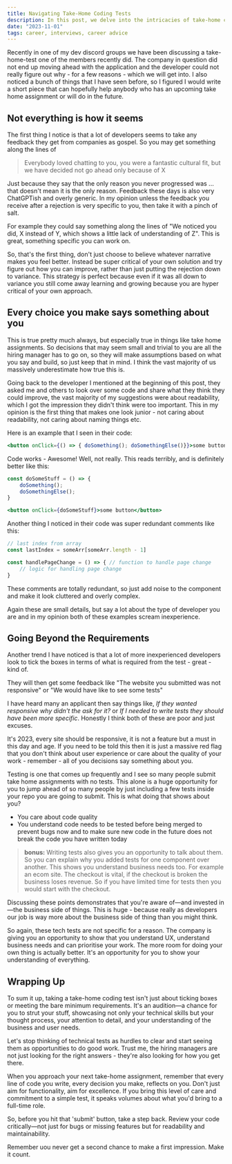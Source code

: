 ```yaml
---
title: Navigating Take-Home Coding Tests
description: In this post, we delve into the intricacies of take-home coding assignments and why it's essential to go beyond just ticking boxes. Learn how your choices, big or small, speak volumes about you as a developer.
date: "2023-11-01"
tags: career, interviews, career advice
---
```


Recently in one of my dev discord groups we have been discussing a take-home-test one of the members recently did. The company in question did not end up moving ahead with the application and the developer could not really figure out why - for a few reasons - which we will get into. I also noticed a bunch of things that I have seen before, so I figured I would write a short piece that can hopefully help anybody who has an upcoming take home assignment or will do in the future.
## Not everything is how it seems

The first thing I notice is that a lot of developers seems to take any feedback they get from companies as gospel. So you may get something along the lines of

> Everybody loved chatting to you, you were a fantastic cultural fit, but we have decided not go ahead only because of X

Just because they say that the only reason you never progressed was ... that doesn't mean it is the only reason. Feedback these days is also very ChatGPTish and overly generic. In my opinion unless the feedback you receive after a rejection is very specific to you, then take it with a pinch of salt.

For example they could say something along the lines of "We noticed you did, X instead of Y, which shows a little lack of understanding of Z".  This is great, something specific you can work on.

So, that's the first thing, don't just choose to believe whatever narrative makes you feel better. Instead be super critical of your own solution and try figure out how you can improve, rather than just putting the rejection down to variance. This strategy is perfect because even if it was all down to variance you still come away learning and growing  because you are hyper critical of your own approach.

## Every choice you make says something about you

This is true pretty much always, but especially true in things like take home assignments. So decisions that may seem small and trivial to you are all the hiring manager has to go on, so they will make assumptions based on what you say and build, so just keep that in mind. I think the vast majority of us massively underestimate how true this is.

Going back to the developer I mentioned at the beginning of this post, they asked me and others to look over some code and share what they think they could improve, the vast majority of my suggestions were about readability, which I got the impression they didn't think were too important. This in my opinion is the first thing that makes one look junior - not caring about readability, not caring about naming things etc.

Here is an example that I seen in their code:

```jsx
<button onClick={() => { doSomething(); doSomethingElse()}}>some button</button>
```

Code works - Awesome! Well, not really. This reads terribly, and is definitely better like this:
```jsx
const doSomeStuff = () => {
	doSomething();
	doSomethingElse();
}

<button onClick={doSomeStuff}>some button</button>
```


Another thing I noticed in their code was super redundant comments like this:

```jsx
// last index from array
const lastIndex = someArr[someArr.length - 1]

const handlePageChange = () => { // function to handle page change
	// logic for handling page change
}

```

These comments are totally redundant, so just add noise to the component and make it look cluttered and overly complex.

Again these are small details, but say a lot about the type of developer you are and in my opinion both of these examples scream inexperience.

## Going Beyond the Requirements

Another trend I have noticed is that a lot of more inexperienced developers look to tick the boxes in terms of what is required from the test - great - kind of.

They will then get some feedback like "The website you submitted was not responsive" or "We would have like to see some tests"

I have heard many an applicant then say things like, *If they wanted responsive why didn't the ask for it?* or *If I needed to write tests they should have been more specific*. Honestly I think both of these are poor and just excuses.

It's 2023, every site should be responsive, it is not a feature but a must in this day and age. If you need to be told this then it is just a massive red flag that you don't think about user experience or care about the quality of your work - remember - all of you decisions say something about you.

Testing is one that comes up frequently and I see so many people submit take home assignments with no tests. This alone is a huge opportunity for you to jump ahead of so many people by just including a few tests inside your repo you are going to submit. This is what doing that shows about you?

- You care about code quality
- You understand code needs to be tested before being merged to prevent bugs now and to make sure new code in the future does not break the code you have written today

> **bonus:** Writing tests also gives you an opportunity to talk about them. So you can explain why you added tests for one component over another. This shows you understand business needs too. For example an ecom site. The checkout is vital, if the checkout is broken the business loses revenue. So if you have limited time for tests then you would start with the checkout.

Discussing these points demonstrates that you're aware of—and invested in—the business side of things. This is huge - because really as developers our job is way more about the business side of thing than you might think.

So again, these tech tests are not specific for a reason. The company is giving you an opportunity to show that you understand UX, understand business needs and can prioritise your work. The more room for doing your own thing is actually better. It's an opportunity for you to show your understanding of everything.

## Wrapping Up

To sum it up, taking a take-home coding test isn't just about ticking boxes or meeting the bare minimum requirements. It's an audition—a chance for you to strut your stuff, showcasing not only your technical skills but your thought process, your attention to detail, and your understanding of the business and user needs.

Let's stop thinking of technical tests as hurdles to clear and start seeing them as opportunities to do good work. Trust me, the hiring managers are not just looking for the right answers - they're also looking for how you get there.

When you approach your next take-home assignment, remember that every line of code you write, every decision you make, reflects on you. Don't just aim for functionality, aim for excellence. If you bring this level of care and commitment to a simple test, it speaks volumes about what you'd bring to a full-time role.

So, before you hit that 'submit' button, take a step back. Review your code critically—not just for bugs or missing features but for readability and maintainability.

Remember uou never get a second chance to make a first impression. Make it count.
